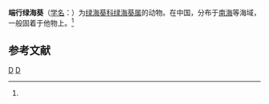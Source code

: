 {{Speciesbox
| taxon = Sagartia carcinophilus
| binomial_authority = (Verrill, 1866)<ref name='id9814'>{{cite web| url =http://www.bioinfo.cn/db05/BjdwSpecies.php?action=view&id=9814| title =端行绿海葵| work =《中国动物物种编目数据库》| publisher =中国科学院微生物研究所| author =中国科学院动物研究所| accessdate =2009-04-16| deadurl =yes| archiveurl =https://web.archive.org/web/20160305031552/http://www.bioinfo.cn/db05/BjdwSpecies.php?action=view&id=9814| archivedate =2016-03-05}}</ref>
}}

'''端行绿海葵'''（[[学名|学名]]：{{lang|la|''Sagartia carcinophilus''}}）为[[绿海葵科|绿海葵科]][[绿海葵属|绿海葵属]]的动物。在中国，分布于[[南海|南海]]等海域，一般固着于他物上。<ref name='id9814'/>

== 参考文献 ==
{{reflist}}
{{Taxonbar|from=Q15224916}}

[[Category:绿海葵属|D]]
[[Category:1866年描述的动物|D]]


{{Cnidarian-stub}}